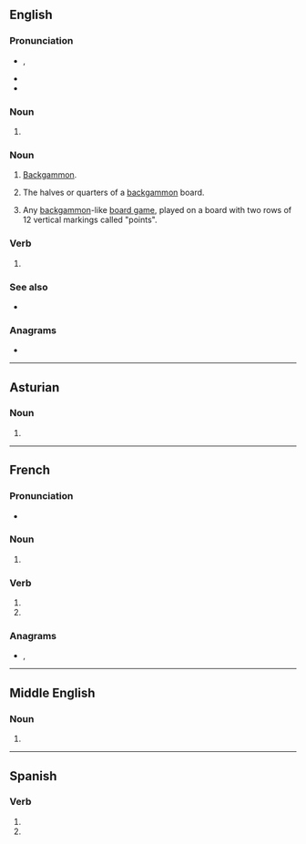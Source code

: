 ==English==

===Pronunciation===
* {{enPR|tāʹbəlz}}, {{IPA|en|/ˈteɪbl̩z/}}
* {{hyph|en|ta|bles}}
* {{audio|en|en-us-tables.ogg|Audio (US)}}

===Noun===
{{head|en|noun form}}

# {{plural of|en|table}}

===Noun===
{{en-plural noun}}

# [[backgammon|Backgammon]].
# {{lb|en|backgammon}} The halves or quarters of a [[backgammon]] board.
# Any [[backgammon]]-like [[board game]], played on a board with two rows of 12 vertical markings called "points".

===Verb===
{{head|en|verb form}}

# {{en-third-person singular of|table}}

===See also===
* {{l|en|turn the tables}}

===Anagrams===
* {{anagrams|en|a=abelst|Bestla|ablest|ablets|bastle|belast|blates|bleats|stable}}

----

==Asturian==

===Noun===
{{head|ast|noun form}}

# {{plural of|ast|tabla}}

----

==French==

===Pronunciation===
* {{audio|fr|LL-Q150 (fra)-0x010C-tables.wav|Audio}}

===Noun===
{{head|fr|noun form|g=f}}

# {{plural of|fr|table}}

===Verb===
{{head|fr|verb form}}

# {{inflection of|fr|tabler||2|s|pres|indc}}
# {{inflection of|fr|tabler||2|s|pres|subj}}

===Anagrams===
* {{l|fr|baltes}}, {{l|fr|stable}}

----

==Middle English==

===Noun===
{{head|enm|noun plural form}}

# {{plural of|enm|table}}

----

==Spanish==

===Verb===
{{head|es|verb form}}

# {{es-verb form of|tablar|ending=-ar|mood=subjunctive|tense=present|number=s|person=2|formal=n}}
# {{es-verb form of|tablar|ending=-ar|mood=imperative|number=s|person=2|formal=n|sense=negative}}
